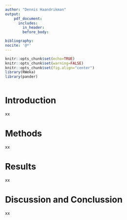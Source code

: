 ```yaml
---
author: "Dennis Haandrikman"
output:
    pdf_document:
      includes:
        in_header:
        before_body:

bibliography:
nocite: '@*'
---
```

```r
knitr::opts_chunk$set(echo=TRUE)
knitr::opts_chunk$set(warning=FALSE)
knitr::opts_chunk$set(fig.align="center")
library(RWeka)
library(pander)
```

```r

```
\newpage
# Introduction
xx


\newpage
# Methods
xx


\newpage
# Results
xx


\newpage
# Discussion and Conclussion
xx
